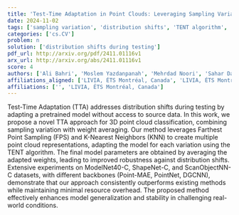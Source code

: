 ```yaml
---
title: 'Test-Time Adaptation in Point Clouds: Leveraging Sampling Variation with Weight Averaging'
date: 2024-11-02
tags: ['sampling variation', 'distribution shifts', 'TENT algorithm', 'Test-Time Adaptation', 'Farthest Point Sampling', '3D point cloud classification', 'weight averaging', 'model stability', 'K-Nearest Neighbors', 'model generalization']
categories: ['cs.CV']
problem: n
solution: ['distribution shifts during testing']
pdf_url: http://arxiv.org/pdf/2411.01116v1
arx_url: http://arxiv.org/abs/2411.01116v1
score: 4
authors: ['Ali Bahri', 'Moslem Yazdanpanah', 'Mehrdad Noori', 'Sahar Dastani Oghani', 'Milad Cheraghalikhani', 'David Osowiech', 'Farzad Beizaee', 'Gustavo adolfo. vargas-hakim', 'Ismail Ben Ayed', 'Christian Desrosiers', 'Gustavo adolfo.vargas-hakim']
affiliations_aligned: ['LIVIA, ÉTS Montréal, Canada', 'LIVIA, ÉTS Montréal, Canada', 'LIVIA, ÉTS Montréal, Canada', 'LIVIA, ÉTS Montréal, Canada', 'LIVIA, ÉTS Montréal, Canada', 'LIVIA, ÉTS Montréal, Canada', 'LIVIA, ÉTS Montréal, Canada', '', 'LIVIA, ÉTS Montréal, Canada', 'LIVIA, ÉTS Montréal, Canada', 'LIVIA, ÉTS Montréal, Canada']
affiliations: ['', 'LIVIA, ÉTS Montréal, Canada']
---
```



Test-Time Adaptation (TTA) addresses distribution shifts during testing by adapting a pretrained model without access to source data. In this work, we propose a novel TTA approach for 3D point cloud classification, combining sampling variation with weight averaging. Our method leverages Farthest Point Sampling (FPS) and K-Nearest Neighbors (KNN) to create multiple point cloud representations, adapting the model for each variation using the TENT algorithm. The final model parameters are obtained by averaging the adapted weights, leading to improved robustness against distribution shifts. Extensive experiments on ModelNet40-C, ShapeNet-C, and ScanObjectNN-C datasets, with different backbones (Point-MAE, PointNet, DGCNN), demonstrate that our approach consistently outperforms existing methods while maintaining minimal resource overhead. The proposed method effectively enhances model generalization and stability in challenging real-world conditions.